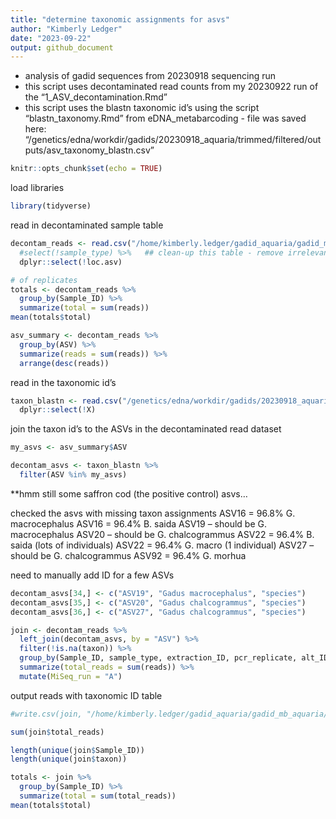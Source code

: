 ```yaml
---
title: "determine taxonomic assignments for asvs"
author: "Kimberly Ledger"
date: "2023-09-22"
output: github_document
---
```


- analysis of gadid sequences from 20230918 sequencing run    
- this script uses decontaminated read counts from my 20230922 run of the "1_ASV_decontamination.Rmd" 
- this script uses the blastn taxonomic id's using the script "blastn_taxonomy.Rmd" from eDNA_metabarcoding - file was saved here: "/genetics/edna/workdir/gadids/20230918_aquaria/trimmed/filtered/outputs/asv_taxonomy_blastn.csv"

```r
knitr::opts_chunk$set(echo = TRUE)
```

load libraries
```r
library(tidyverse)
```


read in decontaminated sample table
```r
decontam_reads <- read.csv("/home/kimberly.ledger/gadid_aquaria/gadid_mb_aquaria/20230918_decontamination_output_20231030.csv") %>%
  #select(!sample_type) %>%   ## clean-up this table - remove irrelevant columns 
  dplyr::select(!loc.asv)

# of replicates
totals <- decontam_reads %>%
  group_by(Sample_ID) %>%
  summarize(total = sum(reads))
mean(totals$total)

asv_summary <- decontam_reads %>%
  group_by(ASV) %>%
  summarize(reads = sum(reads)) %>%
  arrange(desc(reads))
```

read in the taxonomic id's 
```r
taxon_blastn <- read.csv("/genetics/edna/workdir/gadids/20230918_aquaria/trimmed/filtered/outputs/asv_taxonomy_blastn.csv") %>%
  dplyr::select(!X)
```


join the taxon id's to the ASVs in the decontaminated read dataset 
```r
my_asvs <- asv_summary$ASV

decontam_asvs <- taxon_blastn %>%
  filter(ASV %in% my_asvs)
```

**hmm still some saffron cod (the positive control) asvs... 

checked the asvs with missing taxon assignments
ASV16 = 96.8% G. macrocephalus
ASV16 = 96.4% B. saida
ASV19 – should be G. macrocephalus
ASV20 – should be G. chalcogrammus
ASV22 = 96.4% B. saida (lots of individuals)
ASV22 =  96.4% G. macro (1 individual)
ASV27 – should be G. chalcogrammus
ASV92 = 96.4% G. morhua


need to manually add ID for a few ASVs
```r
decontam_asvs[34,] <- c("ASV19", "Gadus macrocephalus", "species")
decontam_asvs[35,] <- c("ASV20", "Gadus chalcogrammus", "species")
decontam_asvs[36,] <- c("ASV27", "Gadus chalcogrammus", "species")
```


```r
join <- decontam_reads %>%
  left_join(decontam_asvs, by = "ASV") %>%
  filter(!is.na(taxon)) %>% 
  group_by(Sample_ID, sample_type, extraction_ID, pcr_replicate, alt_ID, tank_ID, taxon) %>%
  summarize(total_reads = sum(reads)) %>%
  mutate(MiSeq_run = "A")
```

output reads with taxonomic ID table
```r
#write.csv(join, "/home/kimberly.ledger/gadid_aquaria/gadid_mb_aquaria/20230918_taxon_reads.csv")
```

```r
sum(join$total_reads)

length(unique(join$Sample_ID))
length(unique(join$taxon))
```

```r
totals <- join %>%
  group_by(Sample_ID) %>%
  summarize(total = sum(total_reads))
mean(totals$total)
```
